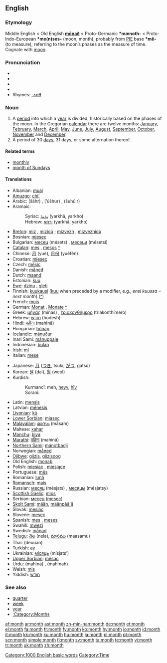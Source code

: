 ==English==

{{rank|original|provide|determined|819|month|news|prepared|support}}

===Etymology===
Middle English < Old English '''[[monaþ|mōnað]]''' < Proto-Germanic '''*mænoth-''' < Proto-Indo-European '''*me(n)ses-''' (moon, month), probably from [[PIE]] base '''*mê-''' (to measure), referring to the moon’s phases as the measure of time. Cognate with [[moon]].

===Pronunciation===
*{{AHD|mŭnth}}
*{{IPA|/mʌnθ/}}
*{{SAMPA|/mVnT/}}
*{{audio|en-us-month.ogg|Audio (US)}}
*Rhymes: [[Rhymes:English:-ʌnθ|-ʌnθ]]

===Noun===
{{wikipedia}}
{{en-noun}}

# A [[period]] into which a [[year]] is divided, historically based on the phases of the moon. In the Gregorian [[calendar]] there are twelve months: [[January]], [[February]], [[March]], [[April]], [[May]], [[June]], [[July]], [[August]], [[September]], [[October]], [[November]] and [[December]].
# A period of 30 [[day]]s, 31 days, or some alternation thereof.

====Related terms====
*[[monthly]]
*[[month of Sundays]]

====Translations====
{{trans-top|period into which a year is divided}}
*Albanian: [[muaj]] {{m}}
*[[Amuzgo]]: [[chi']]
*Arabic: {{ARchar|[[شهر|شَهْرٌ]]}} (šáhr) {{m}}, {{ARchar|[[اشهر|أُشْهُرٌ]]}} (’úšhur) {{p}}, {{ARchar|[[شهور|شُهُورٌ]]}} (šuhúːr) {{p}}
*Aramaic:
*:Syriac: [[ܝܪܚܐ]] (yarkhā, yarkho) {{m}}
*:Hebrew: [[ירחא]] (yarkhā, yarkho) {{m}}
*[[Breton]]: [[miz]] {{m}}, [[miz]]ioù {{p}}; [[mizvezh]] {{m}}, [[mizvezh]]ioù {{p}}
*Bosnian: [[mjesec]] {{m}}
*Bulgarian: [[месец]] (mésets) {{m}}, [[месеци]] (mésetsi) {{p}}
*[[Catalan]]: [[mes#Catalan|mes]] {{m}}, [[mes]]os {{p}} [[:ca:mes|^]]
*Chinese: [[月]] (yuè), [[月份]] (yuèfèn)
*Croatian: [[mjesec]] {{m}}
*Czech: [[měsíc]] {{m}}
*Danish: [[måned]]
*Dutch: [[maand]] {{f}}
*Estonian: [[kuu]]
*[[Ewe]]: [[dzinu]] {{n}}, [[ɣleti]] {{n}}
*Finnish: [[kuukausi]] ([[kuu]] when preceded by a modifier, e.g., ''ensi kuussa = next month'') ([[:fi:kuukausi|^]])
*French: [[mois]] {{m}}
*German: [[Monat]] {{m}}, [[Monate]] {{p}} [[:de:Monat|^]]
*Greek: [[μήνας]] (mínas) {{m}}, [[τριακονθήμερο]] (triakonthímero) {{n}}
*Hebrew: [[חודש]] (hodesh) {{m}}
*Hindi: [[महीना]] (mahīnā) {{m}}
*Hungarian: [[hónap]]
*Icelandic: [[mánuður]]
*Inari Sami: [[mánuppaje]]
*Indonesian: [[bulan]]
*Irish: [[mí]]
*Italian: [[mese]] {{m}}
{{trans-mid}}
*Japanese: [[月]] ([[つき]], tsukí; [[がつ]], gatsú)
*Korean: [[달]] (dal), [[월]] (weol)
*Kurdish:
*:Kurmancî: meh, [[heyv]], [[hîv]]
*:Soranî: {{KUchar|[[مانگ]]}}
*Latin: [[mensis]] {{m}}
*Latvian: [[mēnesis]] {{m}}
*[[Livonian]]: [[kū#Livonian|kū]]
*[[Lower Sorbian]]: [[mjasec]]
*[[Malayalam]]: [[മാസം]] (māsam)
*Maltese: [[xahar]]
*[[Manchu]]: [[biya]]
*[[Marathi]]: [[महिना]] (mahinā)
*[[Northern Sami]]: [[mánotbadji]]
*Norwegian: [[måned]]
*[[Ojibwe]]: [[giizis]], [[giizisoog]] {{p}}
*Old English: [[monaþ]] {{m}}
*Polish: [[miesiąc]] {{m}}, [[miesiąc]]e {{p}}
*Portuguese: [[mês]] {{m}}
*Romanian: [[lună]] {{f}}
*[[Romansch]]: [[mais]] {{m}}
*Russian: [[месяц]] (mésjats) {{m}}, [[месяцы]] (mésjatsy) {{p}}
*[[Scottish Gaelic]]: [[mìos]] {{m}}
*Serbian: [[месец]] ([[mesec]]) {{m}}
*[[Skolt Sami]]: [[mään]], [[määnpââ´jj]]
*Slovak: [[mesiac]] {{m}}
*Slovene: [[mesec]] {{m}}
*Spanish: [[mes]] {{m}}, [[mes]]es {{p}}
*Swahili: [[mwezi]]
*Swedish: [[månad]] {{c}}
*[[Telugu]]: [[నెల]] (nela), [[మాసము]] (maasamu)
*Thai: {{THchar|[[เดือน]]}} (deuuan)
*Turkish: [[ay]]
*Ukrainian: [[місяць]] (mísjats’) {{m}}
*[[Upper Sorbian]]: [[měsac]]
*Urdu: {{URchar|[[مہینا]]}} (mahīnā) {{m}}, {{URchar|[[مہینہ]]}} (mahīnah) {{m}}
*Welsh: [[mis]]
*Yiddish: [[חודש#Yiddish|חודש]] {{m}}
{{trans-bottom}}

===See also===
*[[quarter]]
*[[week]]
*[[year]]
*[[:Category:Months]]

[[Category:1000 English basic words]]
[[Category:Time]]

[[af:month]]
[[ar:month]]
[[ast:month]]
[[zh-min-nan:month]]
[[de:month]]
[[et:month]]
[[el:month]]
[[fa:month]]
[[fr:month]]
[[fy:month]]
[[ko:month]]
[[hy:month]]
[[io:month]]
[[id:month]]
[[it:month]]
[[kk:month]]
[[ku:month]]
[[hu:month]]
[[ja:month]]
[[pl:month]]
[[pt:month]]
[[scn:month]]
[[simple:month]]
[[fi:month]]
[[sv:month]]
[[ta:month]]
[[te:month]]
[[vi:month]]
[[tr:month]]
[[uk:month]]
[[zh:month]]